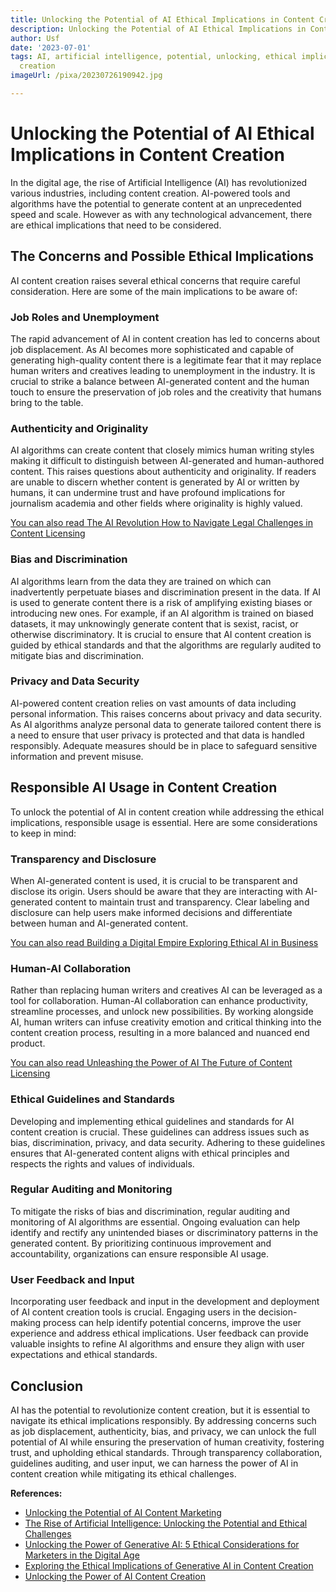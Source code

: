 ```yaml
---
title: Unlocking the Potential of AI Ethical Implications in Content Creation
description: Unlocking the Potential of AI Ethical Implications in Content Creation
author: Usf
date: '2023-07-01'
tags: AI, artificial intelligence, potential, unlocking, ethical implications, content
  creation
imageUrl: /pixa/20230726190942.jpg

---
```

# Unlocking the Potential of AI Ethical Implications in Content Creation

In the digital age, the rise of Artificial Intelligence (AI) has revolutionized various industries, including content creation. AI-powered tools and algorithms have the potential to generate content at  an unprecedented speed and scale. However as with any technological advancement, there are  ethical implications that need to be considered.

##  The Concerns and Possible Ethical Implications

AI content  creation raises several ethical  concerns that require careful consideration. Here are some of the main  implications to be aware of:

### Job Roles and Unemployment
The  rapid advancement of AI in content creation has led to concerns about job displacement. As AI becomes more sophisticated and capable of generating high-quality content there is a legitimate fear that it  may replace human writers and creatives leading to unemployment in the industry. It  is crucial to strike a balance  between AI-generated content and the human touch to ensure the preservation of job roles and  the creativity that  humans bring  to the  table.

### Authenticity and Originality
AI algorithms can create content that closely mimics  human writing styles making it difficult to distinguish between AI-generated and human-authored content. This raises questions about authenticity and originality. If readers  are unable to discern whether content is generated by AI or written by humans, it can undermine  trust and have profound implications for journalism academia and other fields where originality is highly valued.

[You can also  read The  AI Revolution How to Navigate Legal Challenges in Content Licensing](The%20AI%20Revolution%20How%20to%20Navigate%20Legal%20Challenges%20in%20Content%20Licensing)


### Bias  and  Discrimination
AI algorithms learn from the data they are trained on which can inadvertently perpetuate  biases and discrimination present in the data. If AI is  used to generate content there is a risk of amplifying existing biases or introducing  new ones. For example, if an AI algorithm is trained on biased datasets,  it may unknowingly  generate content that is  sexist, racist,  or otherwise discriminatory.  It is crucial to ensure that AI content creation is guided by  ethical standards and that the algorithms are regularly audited to mitigate bias and  discrimination.

### Privacy  and Data Security
AI-powered  content creation relies on  vast amounts of data  including personal information. This raises concerns about privacy and data security.  As AI algorithms analyze personal data to generate tailored content there is a need to ensure that user privacy is protected and  that data is handled responsibly. Adequate measures should  be in place to safeguard sensitive information and prevent misuse.

## Responsible AI Usage in Content  Creation

To unlock the potential of AI in content creation while addressing the ethical implications, responsible usage is essential. Here are some considerations  to keep in mind:

### Transparency and Disclosure
When AI-generated content  is used, it is crucial to be transparent  and disclose its origin. Users should be aware that they are interacting with AI-generated content to maintain trust and transparency. Clear labeling and disclosure can help users make informed decisions and differentiate between human and AI-generated content.

[You can also read  Building  a Digital Empire Exploring Ethical  AI in Business](Building%20a%20Digital%20Empire%20Exploring%20Ethical%20AI%20in%20Business)


### Human-AI Collaboration
Rather than replacing human writers and creatives  AI can  be leveraged as  a tool for collaboration. Human-AI collaboration  can enhance productivity, streamline processes, and  unlock new possibilities. By working alongside AI, human writers can infuse creativity emotion and critical thinking into the content creation process, resulting in a more balanced and nuanced end product.

[You can also read Unleashing  the Power of AI The Future of Content  Licensing](Unleashing%20the%20Power%20of%20AI%20The%20Future%20of%20Content%20Licensing)


### Ethical Guidelines and  Standards
Developing and implementing ethical guidelines and standards for  AI content creation is crucial. These guidelines can address issues such as bias, discrimination, privacy, and data  security. Adhering to these guidelines  ensures that AI-generated content aligns  with ethical  principles and respects the rights and values of individuals.

###  Regular Auditing and Monitoring
To mitigate the risks of bias and discrimination, regular auditing and  monitoring of AI algorithms are essential.  Ongoing evaluation can help identify and rectify any unintended biases or discriminatory patterns in the generated content. By prioritizing continuous improvement and accountability, organizations can  ensure responsible AI  usage.

###  User Feedback and Input
Incorporating user feedback and input in the development and deployment of AI content creation tools is crucial. Engaging  users in the decision-making  process can  help  identify potential concerns, improve the  user experience and address ethical implications. User feedback can provide valuable insights to refine AI  algorithms and ensure they  align with user expectations and ethical standards.

## Conclusion

AI has the potential to revolutionize content creation, but  it is essential to  navigate its ethical implications responsibly. By addressing concerns such as job displacement, authenticity, bias, and privacy, we can unlock the full  potential of AI while ensuring  the preservation of human creativity,  fostering trust, and  upholding ethical standards.  Through transparency collaboration,  guidelines auditing, and user input, we  can  harness the power of AI in content creation while mitigating its ethical challenges.

**References:**
- [Unlocking the Potential of AI Content Marketing](https://rockcontent.com/blog/ai-content-marketing-2/)
- [The Rise of Artificial Intelligence: Unlocking the Potential  and Ethical Challenges](https://medium.com/@edwardwilliam/the-rise-of-artificial-intelligence-unlocking-the-potential-and-ethical-challenges-62154b14d9da)
- [Unlocking the Power of Generative AI: 5 Ethical Considerations for Marketers in  the Digital Age](https://www.linkedin.com/pulse/unlocking-power-generative-ai-5-ethical-marketers-digital-kunwar)
- [Exploring the Ethical Implications of Generative AI in Content Creation](https://www.linkedin.com/pulse/exploring-ethical-implications-generative-ai-content-creation-lari)
- [Unlocking the Power of AI Content Creation](https://www.brandedagency.com/blog/ai-content-creation-agency)
